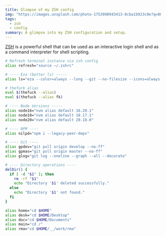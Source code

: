 ```yaml
---
title: Glimpse of my ZSH config
img: "https://images.unsplash.com/photo-1753998943413-8cba1b923c0e?q=80&w=640&auto=format&fit=crop"
tags:
  - zsh
  - config
summary: A glimpse into my ZSH configuration and setup.
---
```


[ZSH](https://www.zsh.org/) is a powerful shell that can be used as an interactive login shell and as a command interpreter for shell scripting.

```zsh
# Refresh terminal instance via zsh config
alias refresh="source ~/.zshrc"

# ---- Eza (better ls) -----
alias ls="eza --color=always --long --git --no-filesize --icons=always --no-time --no-user --no-permissions --group-directories-first"

# thefuck alias
eval $(thefuck --alias)
eval $(thefuck --alias fk)

# ---- Node Versions -----
alias node16="nvm alias default 16.20.1"
alias node18="nvm alias default 18.17.1"
alias node20="nvm alias default 20.18.0"

# ---- NPM ----
alias nilpd="npm i --legacy-peer-deps"

# ---- Git ----
alias gpdev="git pull origin develop --no-ff"
alias gpmas="git pull origin master --no-ff"
alias glog="git log --oneline --graph --all --decorate"

# ---- Directory operations ----
delDir() {
  if [ -d "$1" ]; then
    rm -rf "$1"
    echo "Directory '$1' deleted successfully."
  else
    echo "Directory '$1' not found."
  fi
}

alias home="cd $HOME"
alias desk="cd $HOME/Desktop"
alias doc="cd $HOME/Documents"
alias main="cd /"
alias rma="cd $HOME/__/work/rma"
```
